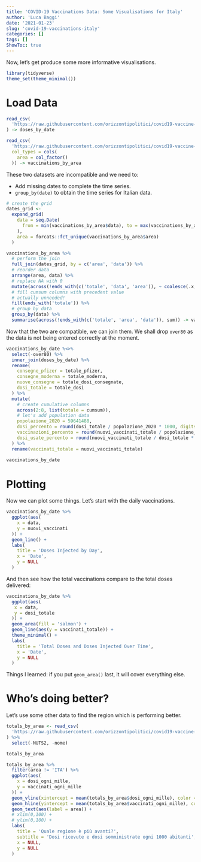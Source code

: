 ```yaml
---
title: 'COVID-19 Vaccinations Data: Some Visualisations for Italy'
author: 'Luca Baggi'
date: '2021-01-23'
slug: 'covid-19-vaccinations-italy'
categories: []
tags: []
ShowToc: true
---
```


Now, let's get produce some more informative visualisations.

```r
library(tidyverse)
theme_set(theme_minimal())
```

# Load Data

```r
read_csv(
  'https://raw.githubusercontent.com/orizzontipolitici/covid19-vaccine-data/main/data_ita/doses_by_date_ita.csv',
) -> doses_by_date 

read_csv(
  'https://raw.githubusercontent.com/orizzontipolitici/covid19-vaccine-data/main/data_ita/vaccinations_by_area_ita.csv',
  col_types = cols(
    area = col_factor()
  )) -> vaccinations_by_area
```

These two datasets are incompatible and we need to:

* Add missing dates to complete the time series.
* `group_by(date)` to obtain the time series for Italian data.

```r
# create the grid
dates_grid <-
  expand_grid(
    data = seq.Date(
      from = min(vaccinations_by_area$data), to = max(vaccinations_by_area$data), by = 'day'
    ),
    area = forcats::fct_unique(vaccinations_by_area$area)
  )

vaccinations_by_area %>%
  # perform the join
  full_join(dates_grid, by = c('area', 'data')) %>%
  # reorder data
  arrange(area, data) %>%
  # replace NA with 0
  mutate(across(!ends_with(c('totale', 'data', 'area')), ~ coalesce(.x, 0))) %>%
  # fill cumsum columns with precedent value
  # actually unneeded!
  fill(ends_with('totale')) %>%
  # group by data
  group_by(data) %>%
  summarise(across(!ends_with(c('totale', 'area', 'data')), sum)) -> vaccinations_by_date
```

Now that the two are compatible, we can join them. We shall drop `over80` as the data is not being entered correctly at the moment.

```r
vaccinations_by_date %<>%
  select(-over80) %>%
  inner_join(doses_by_date) %>%
  rename(
    consegne_pfizer = totale_pfizer,
    consegne_moderna = totale_moderna,
    nuove_consegne = totale_dosi_consegnate,
    dosi_totale = totale_dosi
  ) %>%
  mutate(
    # create cumulative columns
    across(2:8, list(totale = cumsum)),
    # let's add population data
    popolazione_2020 = 59641488,
    dosi_percento = round(dosi_totale / popolazione_2020 * 1000, digits = 2),
    vaccinazioni_percento = round(nuovi_vaccinati_totale / popolazione_2020 * 1000, digits = 2),
    dosi_usate_percento = round(nuovi_vaccinati_totale / dosi_totale * 100, digits = 2)
  ) %>%
  rename(vaccinati_totale = nuovi_vaccinati_totale)
  
vaccinations_by_date
```

# Plotting

Now we can plot some things. Let's start with the daily vaccinations.

```r
vaccinations_by_date %>%
  ggplot(aes(
    x = data,
    y = nuovi_vaccinati
  )) +
  geom_line() +
  labs(
    title = 'Doses Injected by Day',
    x = 'Date',
    y = NULL
  )
```

And then see how the total vaccinations compare to the total doses delivered:

```r
vaccinations_by_date %>%
  ggplot(aes(
   x = data,
   y = dosi_totale
  )) +
  geom_area(fill = 'salmon') +
  geom_line(aes(y = vaccinati_totale)) +
  theme_minimal() +
  labs(
    title = 'Total Doses and Doses Injected Over Time',
    x = 'Date',
    y = NULL
  )
```

Things I learned: if you put `geom_area()` last, it will cover everything else.

# Who's doing better?

Let's use some other data to find the region which is performing better.

```r
totals_by_area <- read_csv(
  'https://raw.githubusercontent.com/orizzontipolitici/covid19-vaccine-data/main/data_ita/totals_by_area_ita.csv', col_types = cols(area = col_factor())
) %>%
  select(-NUTS2, -nome)

totals_by_area
```


```r
totals_by_area %>%
  filter(area != 'ITA') %>%
  ggplot(aes(
    x = dosi_ogni_mille,
    y = vaccinati_ogni_mille
  )) +
  geom_vline(xintercept = mean(totals_by_area$dosi_ogni_mille), color = 'grey') +
  geom_hline(yintercept = mean(totals_by_area$vaccinati_ogni_mille), color = 'grey') +
  geom_text(aes(label = area)) +
  # xlim(0,100) +
  # ylim(0,100) +
  labs(
    title = 'Quale regione è più avanti?',
    subtitle = 'Dosi ricevute e dosi somministrate ogni 1000 abitanti',
    x = NULL,
    y = NULL
  )
  
```

